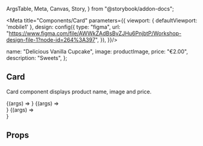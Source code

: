   ArgsTable,
  Meta,
  Canvas,
  Story,
} from "@storybook/addon-docs";


<Meta title="Components/Card" parameters={{
    viewport: {
      defaultViewport: 'mobile1'
    },
    design: config({
        type: "figma",
        url:
          "https://www.figma.com/file/AWWkZAdBsBvZJHu6PnjbtP/Workshop-design-file-1?node-id=264%3A397",
      }),
  }}/>

  name: "Delicious Vanilla Cupcake",
  image: productImage,
  price: "€2.00",
  description: "Sweets",
};

## Card

Card component displays product name, image and price.

<Canvas>
  <Story name="Small" args={cardArgs} >
    {(args) => <Card size="small" {...args} />}
  </Story>
  <Story name="Medium" args={cardArgs}>
    {(args) => <div style={{maxWidth: "140px"}}>
<Card size="medium" {...args} />
</div>
}
  </Story>
  <Story name="Big" args={cardArgs}>
    {(args) => <div style={{maxWidth: "295px"}}><Card size="big" {...args} /></div>}
  </Story>
</Canvas>


## Props

<ArgsTable of={Card} />
